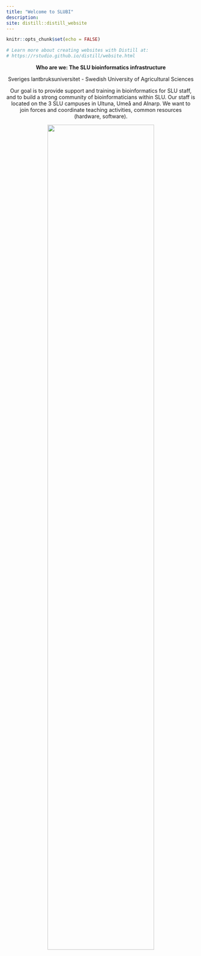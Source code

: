 ```yaml
---
title: "Welcome to SLUBI"
description:
site: distill::distill_website
---
```


```r
knitr::opts_chunk$set(echo = FALSE)

# Learn more about creating websites with Distill at:
# https://rstudio.github.io/distill/website.html

```

<center>
**Who are we: The SLU bioinformatics infrastructure**

Sveriges lantbruksuniversitet - Swedish University of Agricultural Sciences


Our goal is to provide support and training in bioinformatics for SLU staff, and to build a strong community of bioinformaticians within SLU. Our staff is located on the 3 SLU campuses in Ultuna, Umeå and Alnarp. We want to join forces and coordinate teaching activities, common resources (hardware, software).

</center>


<center>
  ![](images/flagga.jpg){#id .class width=75% height=75%}
</center>

